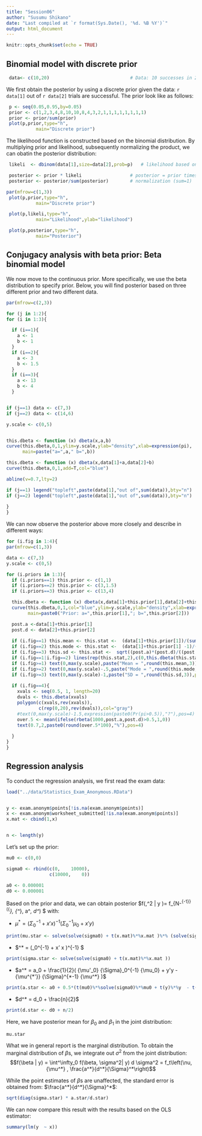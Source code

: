 ```yaml
---
title: "Session06"
author: "Susumu Shikano"
date: "Last compiled at `r format(Sys.Date(), '%d. %B %Y')`"
output: html_document
---
```


```r
knitr::opts_chunk$set(echo = TRUE)
```

## Binomial model with discrete prior

```r
 data<- c(10,20)                              # Data: 10 successes in 20 trials
```


We first obtain the posterior by using a discrete prior given the data: `r data[1]` out of `r data[2]` trials are successful. The prior look like as follows: 

```r
 p <- seq(0.05,0.95,by=0.05)
 prior <- c(1,2,3,4,8,10,10,8,4,3,2,1,1,1,1,1,1,1,1)
 prior <- prior/sum(prior)
 plot(p,prior,type="h",
           main="Discrete prior")

```

The likelihood function is constructed based on the binomial distribution. By multiplying prior and likelihood, subsequently normalizing the product, we can obatin the posterior distribution:


```r
 likeli  <- dbinom(data[1],size=data[2],prob=p)   # likelihood based on binomial distribution

 posterior <- prior * likeli                  # posterior = prior times likelihood
 posterior <- posterior/sum(posterior)        # normalization (sum=1)

par(mfrow=c(1,3))
 plot(p,prior,type="h",
           main="Discrete prior")

 plot(p,likeli,type="h",
           main="Likelihood",ylab="likelihood")

 plot(p,posterior,type="h",
           main="Posterior")


```



## Conjugacy analysis with beta prior: Beta binomial model

We now move to the continuous prior. More specifically, we use the beta distribution to specify prior. Below, you will find posterior based on three different prior and two different data.


```r
par(mfrow=c(2,3))

for (j in 1:2){
for (i in 1:3){

  if (i==1){
    a <- 1
    b <- 1
  }  
  if (i==2){
    a <- 3
    b <- 1.5
  }  
  if (i==3){
    a <- 13
    b <- 4
  }  


if (j==1) data <- c(7,3)
if (j==2) data <- c(14,6)

y.scale <- c(0,5)


this.dbeta <- function (x) dbeta(x,a,b)
curve(this.dbeta,0,1,ylim=y.scale,ylab="density",xlab=expression(pi),
      main=paste("a=",a," b=",b))

this.dbeta <- function (x) dbeta(x,data[1]+a,data[2]+b)
curve(this.dbeta,0,1,add=T,col="blue")

abline(v=0.7,lty=2)

if (j==1) legend("topleft",paste(data[1],"out of",sum(data)),bty="n")
if (j==2) legend("topleft",paste(data[1],"out of",sum(data)),bty="n")
  
}
}

```


We can now observe the posterior above more closely and describe in different ways:

```r
for (i.fig in 1:4){
par(mfrow=c(1,3))

data <- c(7,3)
y.scale <- c(0,5)

for (i.priors in 1:3){
  if (i.priors==1) this.prior <- c(1,1)
  if (i.priors==2) this.prior <- c(3,1.5)
  if (i.priors==3) this.prior <- c(13,4)

  this.dbeta <- function (x) dbeta(x,data[1]+this.prior[1],data[2]+this.prior[2])
  curve(this.dbeta,0,1,col="blue",ylim=y.scale,ylab="density",xlab=expression(pi),
        main=paste0("Prior: a=",this.prior[1],"; b=",this.prior[2]))

  post.a <-data[1]+this.prior[1]
  post.d <- data[2]+this.prior[2]
  
  if (i.fig==1) this.mean <- this.stat <-  (data[1]+this.prior[1])/(sum(this.prior)+sum(data))
  if (i.fig==2) this.mode <- this.stat <-  (data[1]+this.prior[1] -1)/(sum(this.prior)+sum(data)-2)
  if (i.fig==3) this.sd <- this.stat <-  sqrt((post.a)*(post.d)/((post.a + post.d + 1)*(post.a + post.d)^2))
  if (i.fig==1|i.fig==2) lines(rep(this.stat,2),c(0,this.dbeta(this.stat)),lty=2)
  if (i.fig>=1) text(0,max(y.scale),paste("Mean = ",round(this.mean,3)),pos=4)
  if (i.fig>=2) text(0,max(y.scale)-.5,paste("Mode = ",round(this.mode,3)),pos=4)
  if (i.fig>=3) text(0,max(y.scale)-1,paste("SD = ",round(this.sd,3)),pos=4)
  
  if (i.fig==4){
    xvals <- seq(0.5, 1, length=20)             
    dvals <- this.dbeta(xvals)                  
    polygon(c(xvals,rev(xvals)),
            c(rep(0,20),rev(dvals)),col="gray") 
    #text(0,max(y.scale)-1.5,expression(paste0(Pr(pi>0.5)),"?"),pos=4)
    over.5 <- mean(ifelse(rbeta(1000,post.a,post.d)>0.5,1,0))
    text(0.7,2,paste0(round(over.5*100),"%"),pos=4)
    
  }
}
}
```

## Regression analysis


To conduct the regression analysis, we first read the exam data:

```r
load("../data/Statistics_Exam_Anonymous.RData")


y <- exam.anonym$points[!is.na(exam.anonym$points)]
x <- exam.anonym$worksheet_submitted[!is.na(exam.anonym$points)]
x.mat <- cbind(1,x)


n <- length(y)

```


Let's set up the prior:

```r

mu0 <- c(0,0)

sigma0 <- rbind(c(0,    10000),
                c(10000,    0))

a0 <- 0.000001
d0 <- 0.000001
```


Based on the prior and data, we can obtain posterior $f(\beta,\sigma^2 | y )= f_{N-\Gamma^{-1}}({\mu^*}, {\Sigma^*}, a^*, d^*) $ with:

* $\mu^* = (\Sigma_0^{-1} + x' x )^{-1} ({\Sigma_0^{-1}} {\mu_0}  + x' y )$

```r
print(mu.star <- solve(solve(sigma0) + t(x.mat)%*%x.mat )%*% (solve(sigma0)%*%mu0 + t(x.mat)%*%y))

```


* $\Sigma^* = (\Sigma_0^{-1} + x' x )^{-1} $

```r
print(sigma.star <- solve(solve(sigma0) + t(x.mat)%*%x.mat ))

```

* $a^* = a_0 + \frac{1}{2}( {\mu'_0} {\Sigma}_0^{-1} {\mu_0} + y'y - {\mu^{*'}} {\Sigma}^{*-1} {\mu^*} )$

```r
print(a.star <- a0 + 0.5*(t(mu0)%*%solve(sigma0)%*%mu0 + t(y)%*%y  - t(mu.star) %*%solve(sigma.star)%*%mu.star))

```

* $d^* = d_0 + \frac{n}{2}$


```r
print(d.star <- d0 + n/2)

```

Here, we have posterior mean for $\beta_0$ and $\beta_1$ in the joint distribution:

```r
mu.star
```

What we in general report is the marginal distribution. To obtain the marginal distribution of $\beta$s, we integrate out $\sigma^2$ from the joint distribution: $$f(\beta | y) = \int^\infty_0 f(\beta, \sigma^2| y) d \sigma^2 =
   f_t\left(\nu, {\mu^*} , \frac{a^*}{d^*}{\Sigma}^*\right)$$


While the point estimates of $\beta$s are unaffected, the standard error is obtained from: $\frac{a^*}{d^*}{\Sigma}^*$:

```r
sqrt(diag(sigma.star) * a.star/d.star)
```

We can now compare this result with the results based on the OLS estimator:


```r
summary(lm(y  ~ x))
```


